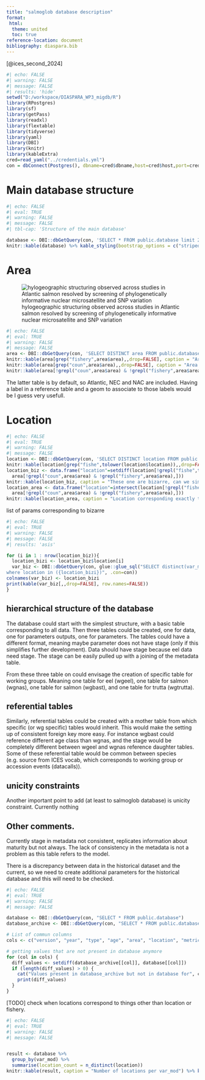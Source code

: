 ```yaml
---
title: "salmoglob database description"
format:
 html:
  theme: united
  toc: true
reference-location: document
bibliography: diaspara.bib
---
```




[@ices_second_2024]

```r
#| echo: FALSE
#| warning: FALSE
#| message: FALSE
#| results: 'hide'
setwd("D:/workspace/DIASPARA_WP3_migdb/R")
library(RPostgres)
library(sf)
library(getPass)
library(readxl)
library(flextable)
library(tidyverse)
library(yaml)
library(DBI)
library(knitr)
library(kableExtra)
cred=read_yaml("../credentials.yml")
con = dbConnect(Postgres(), dbname=cred$dbname,host=cred$host,port=cred$port,user=cred$user, password=cred$password)
```

# Main database structure

```r
#| echo: FALSE
#| eval: TRUE
#| warning: FALSE
#| message: FALSE
#| tbl-cap: 'Structure of the main database'

database <- DBI::dbGetQuery(con, 'SELECT * FROM public.database limit 20')
knitr::kable(database) %>% kable_styling(bootstrap_options = c("striped","hover", "condensed"))
```

# Area


![hylogeographic structuring observed across studies in Atlantic salmon resolved by screening of phylogenetically informative nuclear microsatellite and SNP variation](phylogeographic_structuring_salmon.png)


```r
#| echo: FALSE
#| eval: TRUE
#| warning: FALSE
#| message: FALSE
area <- DBI::dbGetQuery(con, 'SELECT DISTINCT area FROM public.database')
knitr::kable(area[grep("fishery",area$area),,drop=FALSE], caption = "Area corresponding to fisheries", row.names=FALSE)
knitr::kable(area[grep("coun",area$area),,drop=FALSE], caption = "Area corresponding to countries", row.names=FALSE)
knitr::kable(area[!grepl("coun",area$area) & !grepl("fishery",area$area),,drop=FALSE], caption = "Area corresponding to source area", row.names=FALSE)
```

The latter table is by default, so Atlantic, NEC and NAC are included. Having a label in a reference table and a geom to associate to those labels would be I guess very usefull.

# Location


```r
#| echo: FALSE
#| eval: TRUE
#| warning: FALSE
#| message: FALSE
location <- DBI::dbGetQuery(con, 'SELECT DISTINCT location FROM public.database')
knitr::kable(location[grep("fishe",tolower(location$location)),,drop=FALSE], caption = "Location corresponding to fisheries", row.names=FALSE)
location_biz <- data.frame("location"=setdiff(location[!grepl("fishe",tolower(location$location)),],
  area[!grepl("coun",area$area) & !grepl("fishery",area$area),]))
knitr::kable(location_biz, caption = "These one are bizarre, can we simplify at parameter level", row.names=FALSE)  
location_area <- data.frame("location"=intersect(location[!grepl("fishe",location$location),],
  area[!grepl("coun",area$area) & !grepl("fishery",area$area),]))
knitr::kable(location_area, caption = "Location corresponding exactly to what is aleardy in area", row.names=FALSE)
```


list of params corresponding to bizarre


```r
#| echo: FALSE
#| eval: TRUE
#| warning: FALSE
#| message: FALSE
#| results: 'asis'

for (i in 1 : nrow(location_biz)){
  location_bizi <- location_biz$location[i]
  var_biz <- DBI::dbGetQuery(con, glue::glue_sql("SELECT distinct(var_mod) FROM public.database 
where location in ({location_bizi})", .con=con))
colnames(var_biz) <- location_bizi
print(kable(var_biz[,,drop=FALSE], row.names=FALSE))
}
```

## hierarchical structure of the database

The database could start with the simplest structure, with a basic table corresponding to all data.
Then three tables could be created, one for data, one for parameters outputs, one for parameters.
The tables could have a different format, meaning maybe parameter does not have stage (only if this simplifies further development). Data should have stage because eel data need stage. The stage can be easily pulled up with a joining of the metadata table.


From these three table on could envisage the creation of specific table for working groups. Meaning one table for eel (wgeel), one table for salmon (wgnas), one table for salmon (wgbast), and one table for trutta (wgtrutta).

## referential tables

Similarly, referential tables could be created with a mother table from which specific (or wg specific) tables would inherit. This would make the setting up of consistent foreign key more easy. For instance wgbast could reference different age class than wgnas, and the stage would be completely different between wgeel and wgnas reference daughter tables. Some of these referential table would be common between species (e.g. source from ICES vocab, which corresponds to working group or accession events (datacalls)).

## unicity constraints

Another important point to add (at least to salmoglob database) is unicity constraint. Currently nothing 


## Other comments.


Currently stage in metadata not consistent, replicates information about maturity but not always. The lack of consistency in the metadata is not a problem as this table refers to the model.

There is a discrepancy between data in the historical dataset and the current, so we need to create additional parameters for the historical database and this will need to be checked.

``` r
#| echo: FALSE
#| eval: TRUE
#| warning: FALSE
#| message: FALSE

database <- DBI::dbGetQuery(con, "SELECT * FROM public.database")
database_archive <- DBI::dbGetQuery(con, "SELECT * FROM public.database_archive")

# List of commun columns
cols <- c("version", "year", "type", "age", "area", "location", "metric", "var_mod")

# getting values that are not present in database anymore
for (col in cols) {
  diff_values <- setdiff(database_archive[[col]], database[[col]])
  if (length(diff_values) > 0) {
    cat("Values present in database_archive but not in database for", col, "column :\n")
    print(diff_values)
  }
}
```

[TODO] check when locations correspond to things other than location or fishery.

``` r
#| echo: FALSE
#| eval: TRUE
#| warning: FALSE
#| message: FALSE


result <- database %>%
  group_by(var_mod) %>%
  summarise(location_count = n_distinct(location))
knitr::kable(result, caption = "Number of locations per var_mod") %>% kable_styling(bootstrap_options = c("striped", "hover", "condensed"))
```